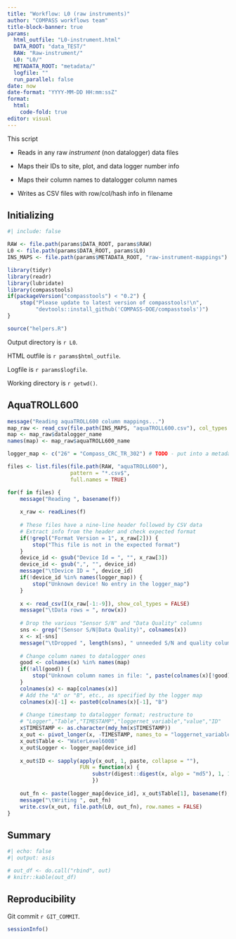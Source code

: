 ```yaml
---
title: "Workflow: L0 (raw instruments)"
author: "COMPASS workflows team"
title-block-banner: true
params:
  html_outfile: "L0-instrument.html"
  DATA_ROOT: "data_TEST/"
  RAW: "Raw-instrument/"
  L0: "L0/"
  METADATA_ROOT: "metadata/"
  logfile: ""
  run_parallel: false
date: now
date-format: "YYYY-MM-DD HH:mm:ssZ"
format: 
  html:
    code-fold: true
editor: visual
---
```


This script

-   Reads in any raw *instrument* (non datalogger) data files

-   Maps their IDs to site, plot, and data logger number info

-   Maps their column names to datalogger column names

-   Writes as CSV files with row/col/hash info in filename

## Initializing

```r
#| include: false

RAW <- file.path(params$DATA_ROOT, params$RAW)
L0 <- file.path(params$DATA_ROOT, params$L0)
INS_MAPS <- file.path(params$METADATA_ROOT, "raw-instrument-mappings")

library(tidyr)
library(readr)
library(lubridate)
library(compasstools)
if(packageVersion("compasstools") < "0.2") {
    stop("Please update to latest version of compasstools!\n",
         "devtools::install_github('COMPASS-DOE/compasstools')")
}

source("helpers.R")
```

Output directory is `r L0`.

HTML outfile is `r params$html_outfile`.

Logfile is `r params$logfile`.

Working directory is `r getwd()`.

## AquaTROLL600

```r
message("Reading aquaTROLL600 column mappings...")
map_raw <- read_csv(file.path(INS_MAPS, "aquaTROLL600.csv"), col_types = "cc")
map <- map_raw$datalogger_name
names(map) <- map_raw$aquaTROLL600_name

logger_map <- c("26" = "Compass_CRC_TR_302") # TODO - put into a metadata table

files <- list.files(file.path(RAW, "aquaTROLL600"), 
                    pattern = "*.csv$", 
                    full.names = TRUE)

for(f in files) {
    message("Reading ", basename(f))
    
    x_raw <- readLines(f)
    
    # These files have a nine-line header followed by CSV data
    # Extract info from the header and check expected format
    if(!grepl("Format Version = 1", x_raw[2])) {
        stop("This file is not in the expected format")
    }
    device_id <- gsub("Device Id = ", "", x_raw[3])
    device_id <- gsub(",", "", device_id)
    message("\tDevice ID = ", device_id)
    if(!device_id %in% names(logger_map)) {
        stop("Unknown device! No entry in the logger_map")
    }
        
    x <- read_csv(I(x_raw[-1:-9]), show_col_types = FALSE)
    message("\tData rows = ", nrow(x))
    
    # Drop the various "Sensor S/N" and "Data Quality" columns
    sns <- grep("(Sensor S/N|Data Quality)", colnames(x))
    x <- x[-sns]
    message("\tDropped ", length(sns), " unneeded S/N and quality columns")
    
    # Change column names to datalogger ones
    good <- colnames(x) %in% names(map)
    if(!all(good)) {
        stop("Unknown column names in file: ", paste(colnames(x)[!good]))
    }
    colnames(x) <- map[colnames(x)]
    # Add the "A" or "B", etc., as specified by the logger map
    colnames(x)[-1] <- paste0(colnames(x)[-1], "B")
    
    # Change timestamp to datalogger format; restructure to
    # "Logger","Table","TIMESTAMP","loggernet_variable","value","ID"
    x$TIMESTAMP <- as.character(mdy_hm(x$TIMESTAMP))
    x_out <- pivot_longer(x, -TIMESTAMP, names_to = "loggernet_variable")
    x_out$Table <- "WaterLevel600B"
    x_out$Logger <- logger_map[device_id]
    
    x_out$ID <- sapply(apply(x_out, 1, paste, collapse = ""),
                       FUN = function(x) {
                           substr(digest::digest(x, algo = "md5"), 1, 16)
                           })
    
    out_fn <- paste(logger_map[device_id], x_out$Table[1], basename(f), sep = "_")
    message("\tWriting ", out_fn)
    write.csv(x_out, file.path(L0, out_fn), row.names = FALSE)
}
```

## Summary

```r
#| echo: false
#| output: asis

```

```r
# out_df <- do.call("rbind", out)
# knitr::kable(out_df)
```

## Reproducibility

Git commit `r GIT_COMMIT`.

```r
sessionInfo()
```
